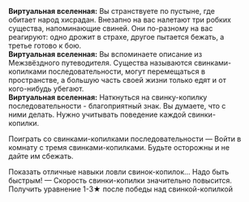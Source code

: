 {{Диалог Начало}}
:'''Виртуальная вселенная:''' Вы странствуете по пустыне, где обитает народ хисрадан. Внезапно на вас налетают три робких существа, напоминающие свиней. Они по-разному на вас реагируют: одно дрожит в страхе, другое пытается бежать, а третье готово к бою.
:'''Виртуальная вселенная:''' Вы вспоминаете описание из Межзвёздного путеводителя. Существа называются свинками-копилками последовательности, могут перемещаться в пространстве, а большую часть своей жизни только едят и от кого-нибудь убегают.
:'''Виртуальная вселенная:''' Наткнуться на свинку-копилку последовательности - благоприятный знак. Вы думаете, что с ними делать. Нужно учитывать поведение каждой свинки-копилки.
:{{Диалог|Звезда}} Поиграть со свинками-копилками последовательности &mdash; Войти в комнату с тремя свинками-копилками. Будьте осторожны и не дайте им сбежать.
:{{Диалог|Звезда}} Показать отличные навыки ловли свинок-копилок... Надо быть быстрым! &mdash; Скорость свинки-копилки значительно повысится. Получить уравнение 1-3★ после победы над свинкой-копилкой
{{Диалог Конец}}